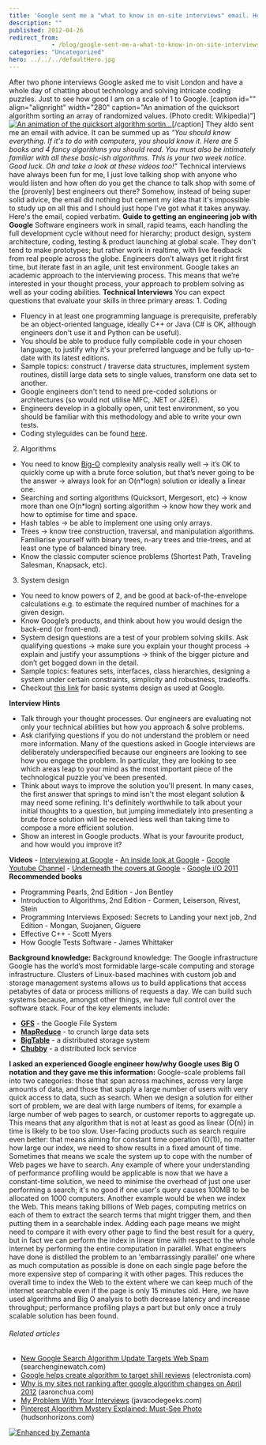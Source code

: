 ```yaml
---
title: 'Google sent me a "what to know in on-site interviews" email. Here it is.'
description: ""
published: 2012-04-26
redirect_from: 
            - /blog/google-sent-me-a-what-to-know-in-on-site-interviews-email-here-it-is/swizec/4251
categories: "Uncategorized"
hero: ../../../defaultHero.jpg
---
```


After two phone interviews Google asked me to visit London and have a whole day of chatting about technology and solving intricate coding puzzles. Just to see how good I am on a scale of 1 to Google. \[caption id="" align="alignright" width="280" caption="An animation of the quicksort algorithm sorting an array of randomized values. (Photo credit: Wikipedia)"][![An animation of the quicksort algorithm sortin...](http://upload.wikimedia.org/wikipedia/commons/6/6a/Sorting_quicksort_anim.gif "An animation of the quicksort algorithm sortin...")](http://commons.wikipedia.org/wiki/File:Sorting_quicksort_anim.gif)\[/caption] They aldo sent me an email with advice. It can be summed up as _"You should know everything. If it's to do with computers, you should know it. Here are 5 books and 4 fancy algorithms you should read. You must also be intimately familiar with all these basic-ish algorithms. This is your two week notice. Good luck. Oh and take a look at these videos too!"_ Technical interviews have always been fun for me, I just love talking shop with anyone who would listen and how often do you get the chance to talk shop with some of the \[provenly] best engineers out there? Somehow, instead of being super solid advice, the email did nothing but cement my idea that it's impossible to study up on all this and I should just hope I've got what it takes anyway. Here's the email, copied verbatim. **Guide to getting an engineering job with Google** Software engineers work in small, rapid teams, each handling the full development cycle without need for hierarchy; product design, system architecture, coding, testing & product launching at global scale. They don't tend to make prototypes; but rather work in realtime, with live feedback from real people across the globe. Engineers don't always get it right first time, but iterate fast in an agile, unit test environment. Google takes an academic approach to the interviewing process. This means that we’re interested in your thought process, your approach to problem solving as well as your coding abilities. **Technical Interviews** You can expect questions that evaluate your skills in three primary areas: 1. Coding

-   Fluency in at least one programming language is prerequisite, preferably be an object-oriented language, ideally C++ or Java (C# is OK, although engineers don't use it and Python can be useful).
-   You should be able to produce fully compilable code in your chosen language, to justify why it's your preferred language and be fully up-to-date with its latest editions.
-   Sample topics: construct / traverse data structures, implement system routines, distill large data sets to single values, transform one data set to another.
-   Google engineers don't tend to need pre-coded solutions or architectures (so would not utilise MFC, .NET or J2EE).
-   Engineers develop in a globally open, unit test environment, so you should be familiar with this methodology and able to write your own tests.
-   Coding styleguides can be found [here](http://code.google.com/p/google-styleguide/).

2. Algorithms

-   You need to know [Big-O](http://en.wikipedia.org/wiki/Big_O_notation) complexity analysis really well → it’s OK to quickly come up with a brute force solution, but that’s never going to be the answer → always look for an O(n\*logn) solution or ideally a linear one.
-   Searching and sorting algorithms (Quicksort, Mergesort, etc) → know more than one O(n\*logn) sorting algorithm → know how they work and how to optimise for time and space.
-   Hash tables → be able to implement one using only arrays.
-   Trees → know tree construction, traversal, and manipulation algorithms. Familiarise yourself with binary trees, n-ary trees and trie-trees, and at least one type of balanced binary tree.
-   Know the classic computer science problems (Shortest Path, Traveling Salesman, Knapsack, etc).

3. System design

-   You need to know powers of 2, and be good at back-of-the-envelope calculations e.g. to estimate the required number of machines for a given design.
-   Know Google’s products, and think about how you would design the back-end (or front-end).
-   System design questions are a test of your problem solving skills. Ask qualifying questions → make sure you explain your thought process → explain and justify your assumptions → think of the bigger picture and don’t get bogged down in the detail.
-   Sample topics: features sets, interfaces, class hierarchies, designing a system under certain constraints, simplicity and robustness, tradeoffs.
-   Checkout [this link](http://code.google.com/edu/parallel/dsd-tutorial.html) for basic systems design as used at Google.

**Interview Hints**

-   Talk through your thought processes. Our engineers are evaluating not only your technical abilities but how you approach & solve problems.
-   Ask clarifying questions if you do not understand the problem or need more information. Many of the questions asked in Google interviews are deliberately underspecified because our engineers are looking to see how you engage the problem. In particular, they are looking to see which areas leap to your mind as the most important piece of the technological puzzle you've been presented.
-   Think about ways to improve the solution you'll present. In many cases, the first answer that springs to mind isn't the most elegant solution & may need some refining. It's definitely worthwhile to talk about your initial thoughts to a question, but jumping immediately into presenting a brute force solution will be received less well than taking time to compose a more efficient solution.
-   Show an interest in Google products. What is your favourite product, and how would you improve it?

**Videos** - [Interviewing at Google](http://www.youtube.com/watch?v=w887NIa_V9w) - [An inside look at Google](https://www.youtube.com/watch?v=aOZhbOhEunY&feature=player_embedded) - [Google Youtube Channel](http://www.youtube.com/user/Google?blend=1&ob=4) - [Underneath the covers at Google](http://www.youtube.com/watch?v=qsan-GQaeyk) - [Google i/O 2011](http://www.youtube.com/results?search_query=%22Google+i%2Fo%22+2011&aq=f) **Recommended books**

-   Programming Pearls, 2nd Edition - Jon Bentley
-   Introduction to Algorithms, 2nd Edition - Cormen, Leiserson, Rivest, Stein
-   Programming Interviews Exposed: Secrets to Landing your next job, 2nd Edition - Mongan, Suojanen, Giguere
-   Effective C++ - Scott Myers
-   How Google Tests Software - James Whittaker

**Background knowledge:** Background knowledge: The Google infrastructure Google has the world’s most formidable large-scale computing and storage infrastructure. Clusters of Linux-based machines with custom job and storage management systems allows us to build applications that access petabytes of data or process millions of requests a day. We can build such systems because, amongst other things, we have full control over the software stack. Four of the key elements include:

-   **[GFS](http://en.wikipedia.org/wiki/Google_File_System)** - the Google File System
-   **[MapReduce](http://en.wikipedia.org/wiki/MapReduce)** - to crunch large data sets
-   **[BigTable](http://en.wikipedia.org/wiki/BigTable)** - a distributed storage system
-   **[Chubby](http://research.google.com/archive/chubby.html)** - a distributed lock service

**I asked an experienced Google engineer how/why Google uses Big O notation and they gave me this information:** Google-scale problems fall into two categories: those that span across machines, across very large amounts of data, and those that supply a large number of users with very quick access to data, such as search. When we design a solution for either sort of problem, we are deal with large numbers of items, for example a large number of web pages to search, or customer reports to aggregate up. This means that any algorithm that is not at least as good as linear (O(n)) in time is likely to be too slow. User-facing products such as search require even better: that means aiming for constant time operation (O(1)), no matter how large our index, we need to show results in a fixed amount of time. Sometimes that means we scale the system up to cope with the number of Web pages we have to search. Any example of where your understanding of performance profiling would be applicable is now that we have a constant-time solution, we need to minimise the overhead of just one user performing a search; it's no good if one user's query causes 100MB to be allocated on 1000 computers. Another example would be when we index the Web. This means taking billions of Web pages, computing metrics on each of them to extract the search terms that might trigger them, and then putting them in a searchable index. Adding each page means we might need to compare it with every other page to find the best result for a query, but in fact we can perform the index in linear time with respect to the whole internet by performing the entire computation in parallel. What engineers have done is distilled the problem to an 'embarrassingly parallel' one where as much computation as possible is done on each single page before the more expensive step of comparing it with other pages. This reduces the overall time to index the Web to the extent where we can keep much of the internet searchable even if the page is only 15 minutes old. Here, we have used algorithms and Big O analysis to both decrease latency and increase throughput; performance profiling plays a part but but only once a truly scalable solution has been found.

###### Related articles

-   [New Google Search Algorithm Update Targets Web Spam](http://searchenginewatch.com/article/2170391/New-Google-Search-Algorithm-Update-Targets-Web-Spam) (searchenginewatch.com)
-   [Google helps create algorithm to target shill reviews](http://www.electronista.com/articles/12/04/25/google.funds.user.review.algorithm.research/) (electronista.com)
-   [Why is my sites not ranking after google algorithm changes on April 2012](http://www.aaronchua.com/2012/04/why-is-my-sites-not-ranking-after.html) (aaronchua.com)
-   [My Problem With Your Interviews](http://www.javacodegeeks.com/2012/03/my-problem-with-your-interviews.html) (javacodegeeks.com)
-   [Pinterest Algorithm Mystery Explained: Must-See Photo](http://blog.hudsonhorizons.com/Article/Pinterest-Algorithm-Must-See-Photo-Explains-All.htm) (hudsonhorizons.com)

[![Enhanced by Zemanta](http://img.zemanta.com/zemified_e.png?x-id=f2e30d39-c798-4903-9421-69b1874e49e5)](http://www.zemanta.com/ "Enhanced by Zemanta")
